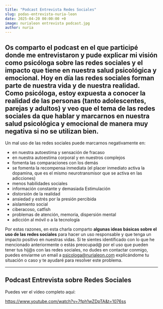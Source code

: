 ```yaml
---
title: "Podcast Entrevista Redes Sociales"
slug: podas-entrevista-nuria-leon
date: 2025-04-20 00:00:00 +0
image: nurialeon entrevista podcast.jpg
author: nuria
---
```

Os comparto el podcast en el que participé donde me entrevistaron y pude explicar mi visión como psicóloga sobre las redes sociales y el impacto que tiene en nuestra salud psicológica y emocional. Hoy en día las redes sociales forman parte de nuestra vida y de nuestra realidad. Como psicóloga, estoy expuesta a conocer la realidad de las personas (tanto adolescentes, parejas y adultos) y veo que el tema de las redes sociales da que hablar y marcarnos en nuestra salud psicológica y emocional de manera muy negativa si no se utilizan bien. 
---

Un mal uso de las redes sociales puede marcarnos negativamente en:
- en nuestra autoestima y sensación de fracaso
- en nuestra autoestima corporal y en nuestros complejos 
- fomenta las comparaciones con los demás
- se fomenta la recompensa inmediata (el placer inmediato activa la dopamina, que es el mismo neurotransmisor que se activa en las adicciones)
- menos habilidades sociales 
- información constante y demasiada Estimulación
- distorsión de la realidad
- ansiedad y estrés por la presión percibida
- aislamiento social
- ciberacoso, catfish
- problemas de atención, memoria, dispersión mental
- adicción al móvil o a la tecnología


Por estas razones, en esta charla comparto **algunas ideas básicas sobre el uso de las redes sociales** para hacer un uso responsable y que tenga un impacto positivo en nuestras vidas. Si te sientes identificado con lo que he mencionado anteriormente o estás preocupad@ por el uso que pueden tener tus hij@s con las redes sociales, no dudes en contactar conmigo, puedes enviarme un email a psicologa@nurialeon.com explicándome tu situación o caso y te ayudaré para resolver este problema.

---

## Podcast Entrevista sobre Redes Sociales

Puedes ver el vídeo completo aquí:

https://www.youtube.com/watch?v=7fph1wZDpTA&t=1076ss
